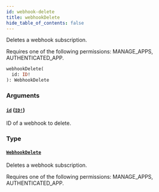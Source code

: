 ```yaml
---
id: webhook-delete
title: webhookDelete
hide_table_of_contents: false
---
```


Deletes a webhook subscription.

Requires one of the following permissions: MANAGE_APPS, AUTHENTICATED_APP.

```graphql
webhookDelete(
  id: ID!
): WebhookDelete
```

### Arguments

#### [`id`](#) ([`ID!`](../../../developer/api-reference/scalars/id))

ID of a webhook to delete.

### Type

#### [`WebhookDelete`](../../../developer/api-reference/objects/webhook-delete)

Deletes a webhook subscription.

Requires one of the following permissions: MANAGE_APPS, AUTHENTICATED_APP.
